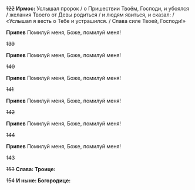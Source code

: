 ~~122~~ **Ирмос:** Услышал пророк / о Пришествии Твоём, Господи, и убоялся / желания Твоего от Девы родиться / и людям явиться, и сказал: / «Услышал я весть о Тебе и устрашился. / Слава силе Твоей, Господи!»

**Припев** Помилуй меня, Боже, помилуй меня!

~~139~~

**Припев** Помилуй меня, Боже, помилуй меня!

~~140~~

**Припев** Помилуй меня, Боже, помилуй меня!

~~141~~

**Припев** Помилуй меня, Боже, помилуй меня!

~~142~~

**Припев** Помилуй меня, Боже, помилуй меня!

~~144~~

**Припев** Помилуй меня, Боже, помилуй меня!

~~143~~

~~153~~ **Слава: Троице:**

~~154~~ **И ныне: Богородице:**

